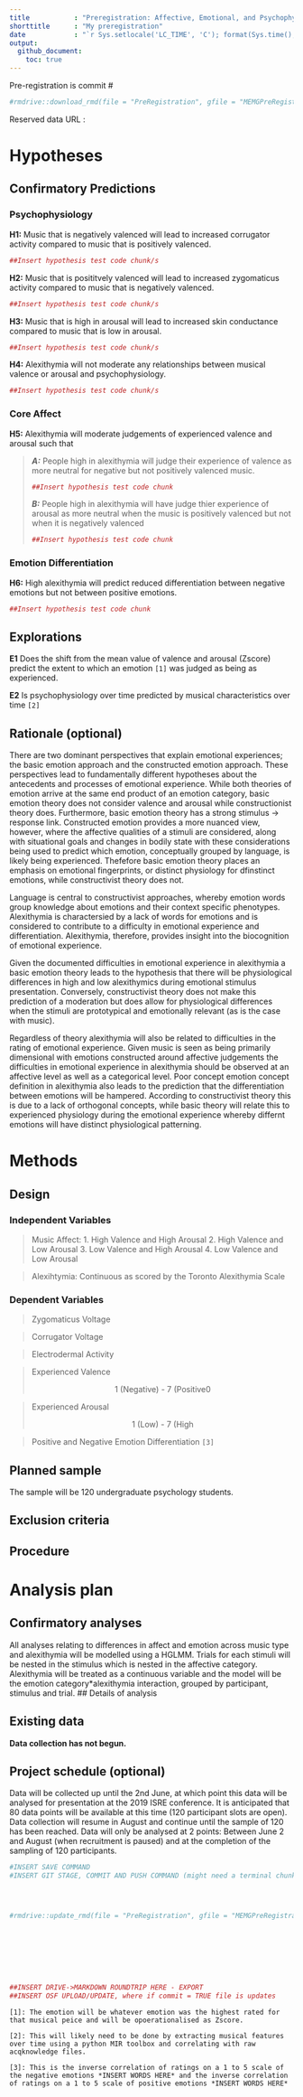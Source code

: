 ```yaml
---
title           : "Preregistration: Affective, Emotional, and Psychophysiologiocal Responses to Music in Alexithymia"
shorttitle      : "My preregistration"
date            : "`r Sys.setlocale('LC_TIME', 'C'); format(Sys.time(), '%d\\\\. %B %Y')`"
output:
  github_document:
    toc: true
---
```

Pre-registration is commit #  <!--ensure this is completed after Gen and Eric have looked at the documnent-->




```r
#rmdrive::download_rmd(file = "PreRegistration", gfile = "MEMGPreRegistration")
```




Reserved data URL : 




# Hypotheses




## Confirmatory Predictions 
<!-- Describe the (numbered) hypotheses in terms of directional relationships between your (manipulated or measured) variables. For interaction effects, describe the expected shape of the interactions. If you are manipulating a variable, make predictions for successful check variables or explain why no manipulation check is included. -->




### Psychophysiology
<p> **H1:** Music that is negatively valenced will lead to increased corrugator activity compared to music that is positively valenced. 
```r
##Insert hypothesis test code chunk/s
```
</p>
<p> **H2:** Music that is posititvely valenced will lead to increased zygomaticus activity compared to music that is negatively valenced. 
```r
##Insert hypothesis test code chunk/s
```
</p>
**H3:** Music that is high in arousal will lead to increased skin conductance <!--Check specifics with Eric. --> compared to music that is low in arousal. 
```r
##Insert hypothesis test code chunk/s
```
</p>
<p>**H4:** Alexithymia will not moderate any relationships between musical valence or arousal and psychophysiology. 
```r
##Insert hypothesis test code chunk/s
```
</p>
### Core Affect
<p>**H5:** Alexithymia will moderate judgements of experienced valence and arousal such that 
  <blockquote><p> _**A:**_ People high in alexithymia will judge their experience of valence as more neutral for negative but not positively valenced music.
```r
##Insert hypothesis test code chunk
```
</p> 
<p> _**B:**_ People high in alexithymia will have judge thier experience of arousal as more neutral when the music is positively valenced but not when it is negatively valenced
```r
##Insert hypothesis test code chunk
```
  </p>
  </blockquote>




### Emotion Differentiation 
**H6:** High alexithymia will predict reduced differentiation between negative emotions but not between positive emotions. 
```r
##Insert hypothesis test code chunk
```




## Explorations
<p>**E1** Does the shift from the mean value of valence and arousal (Zscore) predict the extent to which an emotion `[1]` was judged as being as experienced. </p>

<p>**E2** Is psychophysiology over time predicted by musical characteristics over time `[2]` </p>





## Rationale (optional)
<!-- A figure or table may be helpful to describe complex interactions; this facilitates correct specification of the ordering of all group means. For original research, add rationales or theoretical frameworks for why a certain hypothesis is tested. If multiple predictions can be made for the same IV-DV combination, describe what outcome would be predicted by which theory. -->




<p>There are two dominant perspectives that explain emotional experiences; the basic emotion approach and the constructed emotion approach. These perspectives lead to fundamentally different hypotheses about the antecedents and processes of emotional experience. While both theories of emotion arrive at the same end product of an emotion category, basic emotion theory does not consider valence and arousal while constructionist theory does. Furthermore, basic emotion theory has a strong stimulus -> response link. Constructed emotion provides a more nuanced view, however, where the affective qualities of a stimuli are considered, along with situational goals and changes in bodily state with these considerations being used to predict which emotion, conceptually grouped by language, is likely being experienced. Thefefore basic emotion theory places an emphasis on emotional fingerprints, or distinct physiology for dfinstinct emotions, while constructivist theory does not. </p>




<p>Language is central to constructivist approaches, whereby emotion words group knowledge about emotions and their context specific phenotypes. Alexithymia is charactersied by a lack of words for emotions and is considered to contribute to a difficulty in emotional experience and differentiation. Alexithymia, therefore, provides insight into the biocognition of emotional experience.</p> 




<p>Given the documented difficulties in emotional experience in alexithymia a basic emotion theory leads to the hypothesis that there will be physiological differences in high and low alexithymics during emotional stimulus presentation. Conversely, constructivist theory does not make this prediction of a moderation but does allow for physiological differences when the stimuli are prototypical and emotionally relevant (as is the case with music). </p>




<p> Regardless of theory alexithymia will also be related to difficulties in the rating of emotional experience. Given music is seen as being primarily dimensional with emotions constructed around affective judgements the difficulties in emotional experience in alexithymia should be observed at an affective level as well as a categorical level. Poor concept emotion concept definition in alexithymia also leads to the prediction that the differentiation between emotions will be hampered. According to constructivist theory this is due to a lack of orthogonal concepts, while basic theory will relate this to experienced physiology during the emotional experience whereby differnt emotions will have distinct physiological patterning. </p>  




# Methods




## Design
<!-- List, based on your hypotheses from the hypotheses section A, independent variables with all their levels
    a) whether they are within- or between-participant
    b) the relationship between them (e.g., orthogonal, nested).




List dependent variables, or variables in a correlational design and variables acting as covariates or moderators. -->




### Independent Variables
<p><blockquote>Music Affect:
  1. High Valence and High Arousal
  2. High Valence and Low Arousal
  3. Low Valence and High Arousal
  4. Low Valence and Low Arousal </p></blockquote>
<p><blockquote> Alexihtymia: Continuous as scored by the Toronto Alexithymia Scale</p></blockquote>



### Dependent Variables 
<p><blockquote> Zygomaticus Voltage </p></blockquote>
<p><blockquote> Corrugator Voltage </p></blockquote>
<p><blockquote> Electrodermal Activity </p></blockquote>
<p><blockquote> Experienced Valence </p>
<p style="text-align: center;"> 1 (Negative) - 7 (Positive0 </p></blockquote>
<p><blockquote> Experienced Arousal </p>
<p style="text-align: center;"> 1 (Low) - 7 (High </p></blockquote>
<p><blockquote> Positive and Negative Emotion Differentiation `[3]` </p></blockquote>





## Planned sample
<!-- If applicable, describe pre-selection rules. Indicate where, from whom and how the data will be collected. Justify planned sample size. If applicable, include or refer to a file related to your power analysis here (e.g., a protocol of power analyses from G*Power, a script, a screenshot, etc.). Describe data collection termination rule. -->




The sample will be 120 undergraduate psychology students. 




## Exclusion criteria
<!-- Describe anticipated specific data exclusion criteria. For example:
    a) missing, erroneous, or overly consistent responses;
    b) failing check-tests or suspicion probes;
    c) demographic exclusions;
    d) data-based outlier criteria;
    e) method-based outlier criteria (e.g. too short or long response times). -->




## Procedure
<!-- Describe all manipulations, measures, materials and procedures including the order of presentation and the method of randomization and blinding (e.g., single or double blind), as in a published Methods section. -->




<!-- Optional: Set fail-safe levels of exclusion at which the whole study needs to be stopped, altered, and restarted. You may pre-determine what proportion of excluded participants will cause the study to be stopped and restarted. If applicable, you can refer to any files related to your methods and procedure here (e.g., a paper describing a scale you are using, experimenter instructions, etc.) -->




# Analysis plan








## Confirmatory analyses 
<!-- Describe the analyses that will test the predictions from the hypotheses section A. Include: 
    a) the relevant variables and how they are calculated
    b) the statistical technique
    c) each variable’s role in the technique (e.g., IV, DV, moderator, mediator, covariate)
    d) rationale for each covariate used, if any.




If using techniques other than null hypothesis testing (for example, Bayesian statistics), describe your criteria and inputs toward making an evidential conclusion, including prior values or distributions. -->




All analyses relating to differences in affect and emotion across music type and alexithymia will be modelled using a HGLMM. Trials for each stimuli will be nested in the stimulus which is nested in the affective category. Alexithymia will be treated as a continuous variable and the model will be the emotion category*alexithymia interaction, grouped by participant, stimulus and trial. 
## Details of analysis
<!-- Specify contingencies and assumptions, such as: 
    a) Method of correction for multiple tests
    b) The method of missing data handling (e.g., pairwise or listwise deletion, imputation, interpolation)
    c) Reliability criteria for item inclusion in scale
    d) Anticipated data transformations
    e) Assumptions of analyses, and plans for alternative/corrected analyses if each assumption is violated
    f) If applicable, you can refer to any files here that are related to your analyses (e.g., syntaxes, scripts, etc.). -->








## Existing data
<!-- Has data collection begun for this project? -->




**Data collection has not begun.**




<!--**Data collection is underway or complete but I have not yet looked at the data.**




**Data collection is underway or complete and I have looked at the data.** -->




## Project schedule (optional)
<!-- Provide the (estimated) start and end dates for this project. -->




Data will be collected up until the 2nd June, at which point this data will be analysed for presentation at the 2019 ISRE conference. It is anticipated that 80 data points will be available at this time (120 participant slots are open). Data collection will resume in August and continue until the sample of 120 has been reached. Data will only be analysed at 2 points: Between June 2 and August (when recruitment is paused) and at the completion of the sampling of 120 participants.  








<!--## Further comments (optional)




Enter your response here.-->




```r




#INSERT SAVE COMMAND
#INSERT GIT STAGE, COMMIT AND PUSH COMMAND (might need a terminal chunk depending on if there is an existing r function)




#rmdrive::update_rmd(file = "PreRegistration", gfile = "MEMGPreRegistration")








##INSERT DRIVE->MARKDOWN ROUNDTRIP HERE - EXPORT
##INSERT OSF UPLOAD/UPDATE, where if commit = TRUE file is updates
```

`[1]: The emotion will be whatever emotion was the highest rated for that musical peice and will be opoerationalised as Zscore.`

`[2]: This will likely need to be done by extracting musical features over time using a python MIR toolbox and correlating with raw acqknowledge files.`

`[3]: This is the inverse correlation of ratings on a 1 to 5 scale of the negative emotions *INSERT WORDS HERE* and the inverse correlation of ratings on a 1 to 5 scale of positive emotions *INSERT WORDS HERE*`





<!--
# References
## 
\vspace{-2pc}
\setlength{\parindent}{-0.5in}
\setlength{\leftskip}{-1in}
\setlength{\parskip}{8pt}
\noindent-->